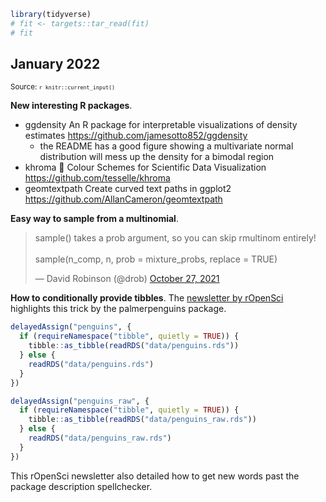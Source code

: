 <!--- Timestamp to trigger book rebuilds: `r Sys.time()` --->

```r
library(tidyverse)
# fit <- targets::tar_read(fit)
# fit
```

## January 2022

<small>Source: <code>`r knitr::current_input()`</code></small>


**New interesting R packages**. 

  - ggdensity An R package for interpretable visualizations of density
    estimates <https://github.com/jamesotto852/ggdensity>
      - the README has a good figure showing a multivariate normal
        distribution will mess up the density for a bimodal region
  - khroma 🎨 Colour Schemes for Scientific Data Visualization
    <https://github.com/tesselle/khroma>
  - geomtextpath Create curved text paths in ggplot2
    <https://github.com/AllanCameron/geomtextpath>

**Easy way to sample from a multinomial**.

<blockquote class="twitter-tweet" data-dnt="true">
<p lang="en" dir="ltr">sample() takes a prob argument, so you can skip rmultinom entirely!<br><br>sample(n_comp, n, prob = mixture_probs, replace = TRUE)</p>
&mdash; David Robinson (@drob) <a href="https://twitter.com/drob/status/1453453742343442437?ref_src=twsrc%5Etfw">October 27, 2021</a>
</blockquote>


**How to conditionally provide tibbles**. The [newsletter by
rOpenSci](https://ropensci.org/blog/2022/01/21/ropensci-news-digest-january-2022/#to-quote-or-not-to-quote-non-existing-words-in-description)
highlights this trick by the palmerpenguins package.

```r
delayedAssign("penguins", {
  if (requireNamespace("tibble", quietly = TRUE)) {
    tibble::as_tibble(readRDS("data/penguins.rds"))
  } else {
    readRDS("data/penguins.rds")
  }
})

delayedAssign("penguins_raw", {
  if (requireNamespace("tibble", quietly = TRUE)) {
    tibble::as_tibble(readRDS("data/penguins_raw.rds"))
  } else {
    readRDS("data/penguins_raw.rds")
  }
})
```

This rOpenSci newsletter also detailed how to get new words past the
package description spellchecker.
